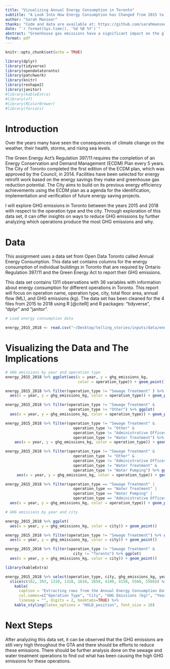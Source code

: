```yaml
---
title: "Vizualizing Annual Energy Consumption in Toronto"
subtitle: "A Look Into How Energy Consumption has Changed from 2015 to 2018 "
author: "Sarah Mansoor"
thanks: "Code and data are available at: https://github.com/sarahmansoorr/telling_stories"
date: "`r format(Sys.time(), '%d %B %Y')`"
abstract: "Greenhouse gas emissions have a significant impact on the global climate and are a key factor in climate change. This paper aims to examine the greenhouse gas emissions in Toronto and their change between the years 2011 and 2018. I examine the data to find that there have has not been much change in GHG emissions from 2015 to 2018 in Toronto."
format: pdf
---
```


```r
knitr::opts_chunk$set(echo = TRUE)

library(dplyr)
library(tidyverse)
library(opendatatoronto)
library(patchwork)
library(knitr)
library(reshape2)
library(janitor)
#library(kableExtra)
#library(sf)
#library(RColorBrewer)
#library(forcats)
```

# Introduction

Over the years many have seen the consequences of climate change on the weather, their health, storms, and rising sea levels.

The Green Energy Act's Regulation 397/11 requires the completion of an Energy Conservation and Demand Management (ECDM) Plan every 5 years. The City of Toronto completed the first edition of the ECDM plan, which was approved by the Council, in 2014. Facilities have been selected for energy retrofit work based on the energy savings they make and greenhouse gas reduction potential. The City aims to build on its previous energy efficiency achievements using the ECDM plan as a agenda for the identification, implementation and verification of future energy saving projects.

I will explore GHG emissions in Toronto between the years 2015 and 2018 with respect to the operation type and the city. Through exploration of this data set, it can offer insights on ways to reduce GHG emissions by further analyzing which operations produce the most GHG emissions and why.

\pagebreak

# Data

This assignment uses a data set from Open Data Toronto called Annual Energy Consumption. This data set contains columns for the energy consumption of individual buildings in Toronto that are required by Ontario Regulation 397/11 and the Green Energy Act to report their GHG emissions.

This data set contains 1311 observations with 36 variables with information about energy consumption for different operations in Toronto. This report will focus on operation name, operation type, city, total floor area, annual flow (ML), and GHG emissions (kg). The data set has been cleaned for the 4 files from 2015 to 2018 using R [@citeR] and R packages: "tidyverse", "dplyr" and "janitor".

```r

# Load energy consumption data

energy_2015_2018 <- read.csv("~/Desktop/telling_stories/inputs/data/energy_data_2015_2018.csv")

```

# Visualizing the Data and The Implications

```r

# GHG emissions by year and operation type
energy_2015_2018 %>% ggplot(aes(x = year, y = ghg_emissions_kg, 
                                color = operation_type)) + geom_point()

energy_2015_2018 %>% filter(operation_type != "Sewage Treatment" ) %>% ggplot(
  aes(x = year, y = ghg_emissions_kg, color = operation_type)) + geom_point()

energy_2015_2018 %>% filter(operation_type != "Sewage Treatment" & 
                            operation_type != "Other") %>% ggplot(
  aes(x = year, y = ghg_emissions_kg, color = operation_type)) + geom_point()

energy_2015_2018 %>% filter(operation_type != "Sewage Treatment" & 
                              operation_type != "Other" & 
                              operation_type != "Administrative Offices" & 
                              operation_type != "Water Treatment") %>% ggplot(
    aes(x = year, y = ghg_emissions_kg, color = operation_type)) + geom_point()

energy_2015_2018 %>% filter(operation_type != "Sewage Treatment" & 
                              operation_type != "Other" & 
                              operation_type != "Administrative Offices" & 
                              operation_type != "Water Treatment" & 
                              operation_type != "Water Pumping") %>% ggplot(
     aes(x = year, y = ghg_emissions_kg, color = operation_type)) + geom_point()

energy_2015_2018 %>% filter(operation_type == "Sewage Treatment" | 
                              operation_type == "Water Treatment" | 
                              operation_type == "Water Pumping" | 
                              operation_type == "Administrative Offices") %>% ggplot(
  aes(x = year, y = ghg_emissions_kg, color = operation_type)) + geom_point()
```

```r
# GHG emissions by year and city

energy_2015_2018 %>% ggplot(
  aes(x = year, y = ghg_emissions_kg, color = city)) + geom_point()

energy_2015_2018 %>% filter(operation_type != "Sewage Treatment") %>% ggplot(
  aes(x = year, y = ghg_emissions_kg, color = city)) + geom_point()

energy_2015_2018 %>% filter(operation_type != "Sewage Treatment" & 
                              city != "Toronto") %>% ggplot(
  aes(x = year, y = ghg_emissions_kg, color = city)) + geom_point()
```

```r

library(kableExtra)

energy_2015_2018 %>% select(operation_type, city, ghg_emissions_kg, year)  %>%
  slice(c(162, 393, 1310, 1318, 2610, 2650, 4100, 4150, 5560, 5566)) %>%
    kable(
      caption = "Extracting rows from the Annual Energy Consumption Data",
      col.names=c("Operation Type", "City", "GHG Emissions (kg)", "Year"),
      linesep = "", digits = 2, booktabs=TRUE) %>%
    kable_styling(latex_options = "HOLD_position", font_size = 10)
```



# Next Steps

After analyzing this data set, it can be observed that the GHG emissions are still very high throughout the GTA and there should be efforts to reduce these emissions. There should be further analysis done on the sewage and water treatment operations to find out what has been causing the high GHG emissions for these operations.

